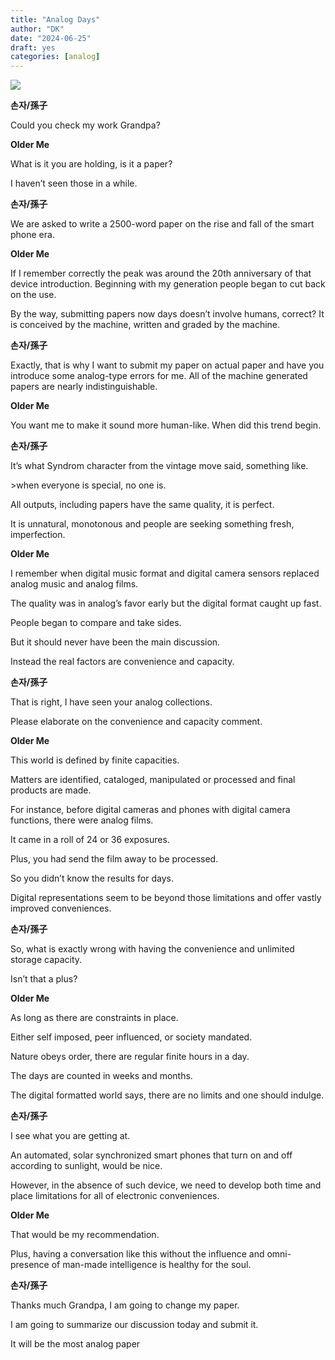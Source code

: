 ```yaml
---
title: "Analog Days"
author: "DK"
date: "2024-06-25"
draft: yes
categories: [analog]
---
```


![](m1.jpg)

**손자/孫子**

Could you check my work Grandpa?

**Older Me**

What is it you are holding, is it a paper?

I haven't seen those in a while.

**손자/孫子**

We are asked to write a 2500-word paper on the rise and fall of the smart phone era.

**Older Me**

If I remember correctly the peak was around the 20th anniversary of that device introduction. Beginning with my generation people began to cut back on the use.

By the way, submitting papers now days doesn't involve humans, correct? It is conceived by the machine, written and graded by the machine.

**손자/孫子**

Exactly, that is why I want to submit my paper on actual paper and have you introduce some analog-type errors for me. All of the machine generated papers are nearly indistinguishable.

**Older Me**

You want me to make it sound more human-like. When did this trend begin.

**손자/孫子**

It's what Syndrom character from the vintage move said, something like.

\>when everyone is special, no one is.

All outputs, including papers have the same quality, it is perfect.

It is unnatural, monotonous and people are seeking something fresh, imperfection.

**Older Me**

I remember when digital music format and digital camera sensors replaced analog music and analog films.

The quality was in analog's favor early but the digital format caught up fast.

People began to compare and take sides.

But it should never have been the main discussion.

Instead the real factors are convenience and capacity.

**손자/孫子**

That is right, I have seen your analog collections.

Please elaborate on the convenience and capacity comment.

**Older Me**

This world is defined by finite capacities.

Matters are identified, cataloged, manipulated or processed and final products are made.

For instance, before digital cameras and phones with digital camera functions, there were analog films.

It came in a roll of 24 or 36 exposures.

Plus, you had send the film away to be processed.

So you didn't know the results for days.

Digital representations seem to be beyond those limitations and offer vastly improved conveniences.

**손자/孫子**

So, what is exactly wrong with having the convenience and unlimited storage capacity.

Isn't that a plus?

**Older Me**

As long as there are constraints in place.

Either self imposed, peer influenced, or society mandated.

Nature obeys order, there are regular finite hours in a day.

The days are counted in weeks and months.

The digital formatted world says, there are no limits and one should indulge.

**손자/孫子**

I see what you are getting at.

An automated, solar synchronized smart phones that turn on and off according to sunlight, would be nice.

However, in the absence of such device, we need to develop both time and place limitations for all of electronic conveniences.

**Older Me**

That would be my recommendation.

Plus, having a conversation like this without the influence and omni-presence of man-made intelligence is healthy for the soul.

**손자/孫子**

Thanks much Grandpa, I am going to change my paper.

I am going to summarize our discussion today and submit it.

It will be the most analog paper
